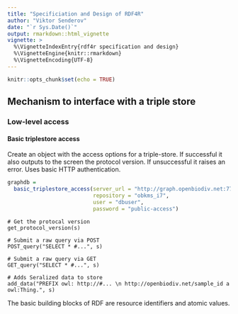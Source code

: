 ```yaml
---
title: "Specificiation and Design of RDF4R"
author: "Viktor Senderov"
date: "`r Sys.Date()`"
output: rmarkdown::html_vignette
vignette: >
  %\VignetteIndexEntry{rdf4r specification and design}
  %\VignetteEngine{knitr::rmarkdown}
  %\VignetteEncoding{UTF-8}
---
```


```r
knitr::opts_chunk$set(echo = TRUE)
```

## Mechanism to interface with a triple store

### Low-level access

#### Basic triplestore access

Create an object with the access options for a triple-store. If successful it also outputs to the screen the protocol version. If unsuccessful it raises an error. Uses basic HTTP authentication.

```r
graphdb = 
  basic_triplestore_access(server_url = "http://graph.openbiodiv.net:7777/",
                           repository = "obkms_i7",
                           user = "dbuser",
                           password = "public-access")
```

```
# Get the protocal version
get_protocol_version(s)

# Submit a raw query via POST
POST_query("SELECT * #...", s)

# Submit a raw query via GET
GET_query("SELECT * #...", s) 

# Adds Seralized data to store
add_data("PREFIX owl: http://#... \n http://openbiodiv.net/sample_id a owl:Thing.", s)
```


The basic building blocks of RDF are resource identifiers and atomic values.
